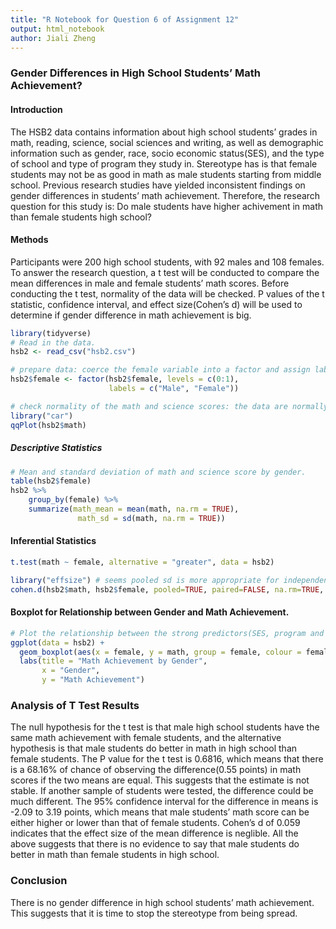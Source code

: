 ```yaml
---
title: "R Notebook for Question 6 of Assignment 12"
output: html_notebook
author: Jiali Zheng 
---
```

### Gender Differences in High School Students' Math Achievement? 

#### Introduction 
The HSB2 data contains information about high school students' grades in math, reading, science, social sciences and writing, as well as demographic information such as gender, race, socio economic status(SES), and the type of school and type of program they study in. Stereotype has is that female students may not be as good in math as male students starting from middle school. Previous research studies have yielded inconsistent findings on gender differences in students' math achievement. Therefore, the research question for this study is: Do male students have higher achivement in math than female students high school?

#### Methods
Participants were 200 high school students, with 92 males and 108 females.
To answer the research question, a t test will be conducted to compare the mean differences in male and female students' math scores. Before conducting the t test, normality of the data will be checked. P values of the t statistic, confidence interval, and effect size(Cohen's d) will be used to determine if gender difference in math achievement is big.
```r
library(tidyverse)
# Read in the data.
hsb2 <- read_csv("hsb2.csv")
```

```r
# prepare data: coerce the female variable into a factor and assign labels to the two levels.
hsb2$female <- factor(hsb2$female, levels = c(0:1), 
                      labels = c("Male", "Female"))
```

```r
# check normality of the math and science scores: the data are normally distributed 
library("car")
qqPlot(hsb2$math)
```
##### Descriptive Statistics
```r
# Mean and standard deviation of math and science score by gender.
table(hsb2$female)
hsb2 %>%
    group_by(female) %>%
    summarize(math_mean = mean(math, na.rm = TRUE),
               math_sd = sd(math, na.rm = TRUE))
```
#### Inferential Statistics
```r
t.test(math ~ female, alternative = "greater", data = hsb2)
```

```r
library("effsize") # seems pooled sd is more appropriate for independent sample t test
cohen.d(hsb2$math, hsb2$female, pooled=TRUE, paired=FALSE, na.rm=TRUE, conf.level=0.95)
```
#### Boxplot for Relationship between Gender and Math Achievement.
```r
# Plot the relationship between the strong predictors(SES, program and race) and outcome variable.
ggplot(data = hsb2) + 
  geom_boxplot(aes(x = female, y = math, group = female, colour = female)) +
  labs(title = "Math Achievement by Gender",
       x = "Gender",
       y = "Math Achievement")
```
### Analysis of T Test Results
The null hypothesis for the t test is that male high school students have the same math achievement with female students, and the alternative hypothesis is that male students do better in math in high school than female students. The P value for the t test is 0.6816, which means that there is a 68.16% of chance of observing the difference(0.55 points) in math scores if the two means are equal. This suggests that the estimate is not stable. If another sample of students were tested, the difference could be much different. The 95% confidence interval for the difference in means is -2.09 to 3.19 points, which means that male students' math score can be either higher or lower than that of female students. Cohen's d of 0.059 indicates that the effect size of the mean difference is neglible. All the above suggests that there is no evidence to say that male students do better in math than female students in high school. 

### Conclusion 
There is no gender difference in high school students' math achievement. This suggests that it is time to stop the stereotype from being spread. 